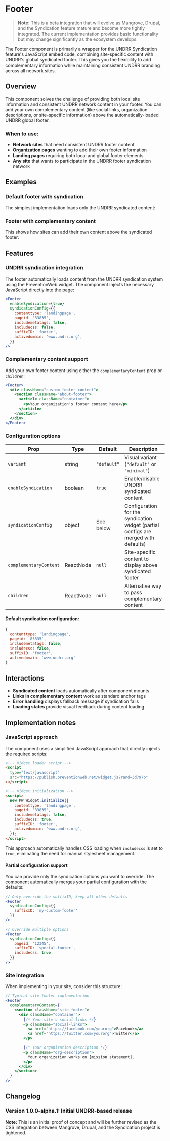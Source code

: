 
<Meta of={FooterStories} title="Components/Footer" />

# Footer

> **Note:** This is a beta integration that will evolve as Mangrove, Drupal, and the Syndication feature mature and become more tightly integrated. The current implementation provides basic functionality but may change significantly as the ecosystem develops.

The Footer component is primarily a wrapper for the UNDRR Syndication feature's JavaScript embed code, combining site-specific content with UNDRR's global syndicated footer. This gives you the flexibility to add complementary information while maintaining consistent UNDRR branding across all network sites.

## Overview

This component solves the challenge of providing both local site information and consistent UNDRR network content in your footer. You can add your own complementary content (like social links, organization descriptions, or site-specific information) above the automatically-loaded UNDRR global footer.

### When to use:

- **Network sites** that need consistent UNDRR footer content
- **Organization pages** wanting to add their own footer information
- **Landing pages** requiring both local and global footer elements
- **Any site** that wants to participate in the UNDRR footer syndication network

## Examples

### Default footer with syndication

The simplest implementation loads only the UNDRR syndicated content:

<Story of={FooterStories.Default} />

### Footer with complementary content

This shows how sites can add their own content above the syndicated footer:

<Story of={FooterStories.WithComplementaryContent} />

## Features

### UNDRR syndication integration

The footer automatically loads content from the UNDRR syndication system using the PreventionWeb widget. The component injects the necessary JavaScript directly into the page:

```jsx
<Footer
  enableSyndication={true}
  syndicationConfig={{
    contenttype: 'landingpage',
    pageid: '83835',
    includemetatags: false,
    includecss: false,
    suffixID: 'footer',
    activedomain: 'www.undrr.org',
  }}
/>
```

### Complementary content support

Add your own footer content using either the `complementaryContent` prop or `children`:

```jsx
<Footer>
  <div className="custom-footer-content">
    <section className="about-footer">
      <article className="container">
        <p>Your organization's footer content here</p>
      </article>
    </section>
  </div>
</Footer>
```

### Configuration options

| Prop                   | Type      | Default     | Description                                                                         |
| ---------------------- | --------- | ----------- | ----------------------------------------------------------------------------------- |
| `variant`              | string    | `"default"` | Visual variant (`"default"` or `"minimal"`)                                         |
| `enableSyndication`    | boolean   | `true`      | Enable/disable UNDRR syndicated content                                             |
| `syndicationConfig`    | object    | See below   | Configuration for the syndication widget (partial configs are merged with defaults) |
| `complementaryContent` | ReactNode | `null`      | Site-specific content to display above syndicated footer                            |
| `children`             | ReactNode | `null`      | Alternative way to pass complementary content                                       |

#### Default syndication configuration:

```javascript
{
  contenttype: 'landingpage',
  pageid: '83835',
  includemetatags: false,
  includecss: false,
  suffixID: 'footer',
  activedomain: 'www.undrr.org'
}
```

## Interactions

- **Syndicated content** loads automatically after component mounts
- **Links in complementary content** work as standard anchor tags
- **Error handling** displays fallback message if syndication fails
- **Loading states** provide visual feedback during content loading

## Implementation notes

### JavaScript approach

The component uses a simplified JavaScript approach that directly injects the required scripts:

```html
<!-- Widget loader script -->
<script
  type="text/javascript"
  src="https://publish.preventionweb.net/widget.js?rand=3d797b"
></script>

<!-- Widget initialization -->
<script>
  new PW_Widget.initialize({
    contenttype: 'landingpage',
    pageid: '83835',
    includemetatags: false,
    includecss: true,
    suffixID: 'footer',
    activedomain: 'www.undrr.org',
  });
</script>
```

This approach automatically handles CSS loading when `includecss` is set to `true`, eliminating the need for manual stylesheet management.

#### Partial configuration support

You can provide only the syndication options you want to override. The component automatically merges your partial configuration with the defaults:

```jsx
// Only override the suffixID, keep all other defaults
<Footer
  syndicationConfig={{
    suffixID: 'my-custom-footer'
  }}
/>

// Override multiple options
<Footer
  syndicationConfig={{
    pageid: '12345',
    suffixID: 'special-footer',
    includecss: true
  }}
/>
```

### Site integration

When implementing in your site, consider this structure:

```jsx
// Typical site footer implementation
<Footer
  complementaryContent={
    <section className="site-footer">
      <div className="container">
        {/* Your site's social links */}
        <p className="social-links">
          <a href="https://facebook.com/yourorg">Facebook</a>
          <a href="https://twitter.com/yourorg">Twitter</a>
        </p>

        {/* Your organization description */}
        <p className="org-description">
          Your organization works on [mission statement].
        </p>
      </div>
    </section>
  }
/>
```

## Changelog

### Version 1.0.0-alpha.1: Initial UNDRR-based release

**Note:** This is an initial proof of concept and will be further revised as the CSS integration between Mangrove, Drupal, and the Syndication project is tightened.
